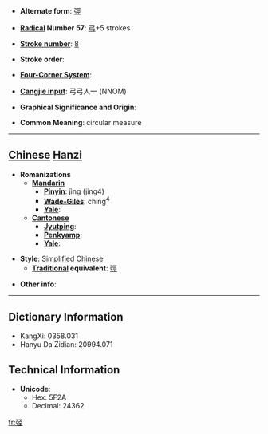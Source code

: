 * '''Alternate form''': [[弳]]

* '''[[Wiktionary:Chinese radical index| Radical]] Number 57''': [[Wiktionary:Chinese radical index 弓|弓]]+5 strokes

* '''[[Wiktionary:Chinese total strokes index|Stroke number]]''': [[Wiktionary:Chinese total strokes index 8|8]]

* '''Stroke order''': 

* '''[[Wiktionary:Chinese four corner index|Four-Corner System]]''': 

* '''[[Wiktionary:Chinese Cangjie index|Cangjie input]]''': 弓弓人一 (NNOM)

* '''Graphical Significance and Origin''': 

* '''Common Meaning''': circular measure

----

== [[Chinese]] [[Hanzi]] ==

* '''Romanizations'''
** '''[[Mandarin]]'''
*** '''[[Pinyin]]''': jìng (jing4)
*** '''[[Wade-Giles]]''': ching<sup>4</sup>
*** '''[[Yale]]''': 
** '''[[Cantonese]]'''
*** '''[[Jyutping]]''':
*** '''[[Penkyamp]]''': 
*** '''[[Yale]]''': 

* '''Style''': [[Simplified Chinese]] 
** '''[[Traditional Chinese|Traditional]] equivalent''': [[弳]]

* '''Other info''': 

----

== Dictionary Information ==

* KangXi: 0358.031
* Hanyu Da Zidian: 20994.071

== Technical Information ==

* '''Unicode''':
** Hex: 5F2A
** Decimal: 24362

[[fr:弪]]